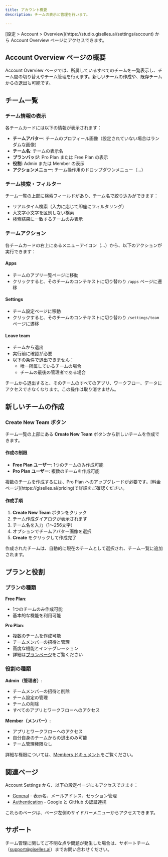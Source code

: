```yaml
---
title: アカウント概要
description: チームの表示と管理を行います。

---
```


<Info>
[設定 > Account > Overview](https://studio.giselles.ai/settings/account) から Account Overview ページにアクセスできます。
</Info>

## Account Overview ページの概要

Account Overview ページでは、所属しているすべてのチームを一覧表示し、チーム間の切り替えやチーム管理を行えます。新しいチームの作成や、既存チームからの退出も可能です。

## チーム一覧

### チーム情報の表示

各チームカードには以下の情報が表示されます：

- **チームアバター**: チームのプロフィール画像（設定されていない場合はランダムな画像）
- **チーム名**: チームの表示名
- **プランバッジ**: Pro Plan または Free Plan の表示
- **役割**: Admin または Member の表示
- **アクションメニュー**: チーム操作用のドロップダウンメニュー（...）

### チーム検索・フィルター

チーム一覧の上部に検索フィールドがあり、チーム名で絞り込みができます：

- リアルタイム検索（入力に応じて即座にフィルタリング）
- 大文字小文字を区別しない検索
- 検索結果に一致するチームのみ表示

### チームアクション

各チームカードの右上にあるメニューアイコン（...）から、以下のアクションが実行できます：

#### Apps
- チームのアプリ一覧ページに移動
- クリックすると、そのチームのコンテキストに切り替わり `/apps` ページに遷移

#### Settings
- チーム設定ページに移動
- クリックすると、そのチームのコンテキストに切り替わり `/settings/team` ページに遷移

#### Leave team
- チームから退出
- 実行前に確認が必要
- 以下の条件で退出できません：
  - 唯一所属しているチームの場合
  - チームの最後の管理者である場合

<Warning>
チームから退出すると、そのチームのすべてのアプリ、ワークフロー、データにアクセスできなくなります。この操作は取り消せません。
</Warning>

## 新しいチームの作成

### Create New Team ボタン

チーム一覧の上部にある **Create New Team** ボタンから新しいチームを作成できます。

#### 作成の制限

- **Free Plan ユーザー**: 1つのチームのみ作成可能
- **Pro Plan ユーザー**: 複数のチームを作成可能

<Note>
複数のチームを作成するには、Pro Plan へのアップグレードが必要です。[料金ページ](https://giselles.ai/pricing)で詳細をご確認ください。
</Note>

#### 作成手順

1. **Create New Team** ボタンをクリック
2. チーム作成ダイアログが表示されます
3. チーム名を入力（1〜256文字）
4. オプションでチームアバター画像を選択
5. **Create** をクリックして作成完了

作成されたチームは、自動的に現在のチームとして選択され、チーム一覧に追加されます。

## プランと役割

### プランの種類

**Free Plan**:
- 1つのチームのみ作成可能
- 基本的な機能を利用可能

**Pro Plan**:
- 複数のチームを作成可能
- チームメンバーの招待と管理
- 高度な機能とインテグレーション
- 詳細は[プランページ](/ja/guides/learn-about/plans)をご覧ください

### 役割の種類

**Admin（管理者）**:
- チームメンバーの招待と削除
- チーム設定の管理
- チームの削除
- すべてのアプリとワークフローへのアクセス

**Member（メンバー）**:
- アプリとワークフローへのアクセス
- 自分自身のチームからの退出のみ可能
- チーム管理権限なし

詳細な権限については、[Members ドキュメント](/ja/guides/settings/team/members)をご覧ください。

## 関連ページ

Account Settings から、以下の設定ページにもアクセスできます：

- [General](/ja/guides/settings/account/general) - 表示名、メールアドレス、セッション管理
- [Authentication](/ja/guides/settings/account/authentication) - Google と GitHub の認証連携

これらのページは、ページ左側のサイドバーメニューからアクセスできます。

## サポート

チーム管理に関してご不明な点や問題が発生した場合は、サポートチーム（support@giselles.ai）までお問い合わせください。
